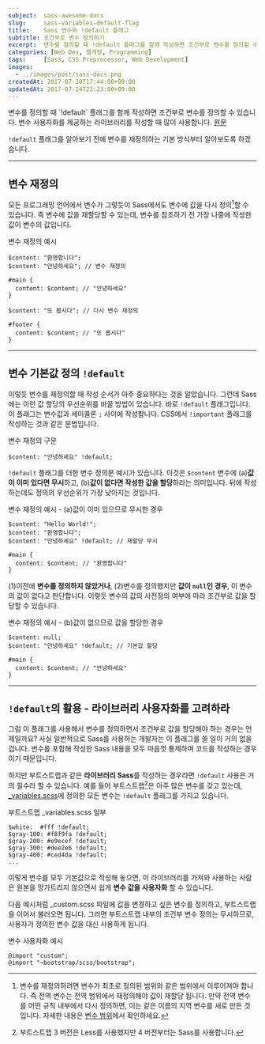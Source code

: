 ```yaml
---
subject:  sass-awesome-docs
slug:     sass-variables-default-flag
title:    Sass 변수와 !default 플래그
subtitle: 조건부로 변수 정의하기
excerpt:  변수를 정의할 때 !default 플래그를 함께 작성하면 조건부로 변수를 정의할 수 있습니다. 변수 사용자화를 제공하는 라이브러리를 작성할 때 많이 사용합니다.
categories: [Web Dev, 웹개발, Programming]
tags:     [Sass, CSS Preprocessor, Web Development]
images:
  - ../images/post/sass-docs.png
createdAt: 2017-07-20T17:44:00+09:00
updatedAt: 2017-07-24T22:23:00+09:00
---
```


<div className="lead">
    변수를 정의할 때 `!default` 플래그를 함께 작성하면 조건부로 변수를 정의할 수 있습니다. 변수 사용자화를 제공하는 라이브러리를 작성할 때 많이 사용합니다.
    <a className="original-link" target="_blank" href="https://sass-lang.com/documentation/file.SASS_REFERENCE.html#Variable_Defaults___default">원문</a>
</div>

`!default` 플래그를 알아보기 전에 변수를 재정의하는 기본 방식부터 알아보도록 하겠습니다.

***

## 변수 재정의
모든 프로그래밍 언어에서 변수가 그렇듯이 Sass에서도 변수에 값을 다시 정의[^reassign]할 수 있습니다. 즉 변수에 값을 재할당할 수 있는데, 변수를 참조하기 전 가장 나중에 작성한 값이 변수의 값입니다.

<p className="code-label code-label-scss">변수 재정의 예시</p>

```scss{numberLines: true}
$content: "환영합니다";
$content: "안녕하세요"; // 변수 재정의

#main {
  content: $content; // "안녕하세요"
}

$content: "또 봅시다"; // 다시 변수 재정의

#footer {
  content: $content; // "또 봅시다"
}
```

***

## 변수 기본값 정의 `!default`
이렇듯 변수를 재정의할 때 작성 순서가 아주 중요하다는 것을 알았습니다.
그런데 Sass에는 이런 값 할당의 우선순위를 바꿀 방법이 있습니다. 바로 `!default` 플래그입니다.
이 플래그는 변수값과 세미콜론 `;` 사이에 작성합니다. CSS에서 `!important` 플래그를 작성하는 것과 같은 문법입니다.


<p className="code-label code-label-scss">변수 재정의 구문</p>

```scss{numberLines: true}
$content: "안녕하세요" !default;
```

`!default` 플래그를 더한 변수 정의문 예시가 있습니다. 
이것은 `$content` 변수에 (a)**값이 이미 있다면 무시**하고, (b)**값이 없다면 작성한 값을 할당**하라는 의미입니다.
뒤에 작성하는데도 정의의 우선순위가 가장 낮아지는 것입니다.

<p className="code-label code-label-scss">변수 재정의 예시 - (a)값이 이미 있으므로 무시한 경우</p>

```scss{numberLines: true}
$content: "Hello World!";
$content: "환영합니다";
$content: "안녕하세요" !default; // 재할당 무시

#main {
  content: $content; // "환영합니다"
}
```

(1)이전에 **변수를 정의하지 않았거나**, (2)변수를 정의했지만 **값이 `null`인 경우**, 이 변수의 값이 없다고 판단합니다.
이렇듯 변수의 값의 사전정의 여부에 따라 조건부로 값을 할당할 수 있습니다.

<p className="code-label code-label-scss">변수 재정의 예시 - (b)값이 없으므로 값을 할당한 경우</p>

```scss{numberLines: true}
$content: null;
$content: "안녕하세요" !default; // 기본값 할당

#main {
  content: $content; // "안녕하세요"
}
```

***

## `!default`의 활용 - 라이브러리 사용자화를 고려하라
그럼 이 플래그를 사용해서 변수를 정의하면서 조건부로 값을 할당해야 하는 경우는 언제일까요? 
사실 일반적으로 Sass를 사용하는 개발자는 이 플래그를 쓸 일이 거의 없을 겁니다. 
변수를 포함해 작성한 Sass 내용을 모두 마음껏 통제하며 코드를 작성하는 경우이기 때문입니다.

하지만 부트스트랩과 같은 **라이브러리 Sass**를 작성하는 경우라면 `!default` 사용은 거의 필수라 할 수 있습니다.
예를 들어 부트스트랩[^bootstrap]은 아주 많은 변수를 갖고 있는데, [_variables.scss](https://github.com/twbs/bootstrap/blob/v4-dev/scss/_variables.scss)에 정의한 모든 변수는 `!default` 플래그를 가지고 있습니다.

<p className="code-label code-label-scss">부트스트랩 _variables.scss 일부</p>

```scss{numberLines: true}
$white:  #fff !default;
$gray-100: #f8f9fa !default;
$gray-200: #e9ecef !default;
$gray-300: #dee2e6 !default;
$gray-400: #ced4da !default;
...
```

이렇게 변수를 모두 기본값으로 작성해 놓으면, 이 라이브러리를 가져와 사용하는 사람은 원본을 망가트리지 않으면서 쉽게 **변수 값을 사용자화** 할 수 있습니다.

다음 예시처럼 _custom.scss 파일에 값을 변경하고 싶은 변수를 정의하고, 부트스트랩을 이어서 불러오면 됩니다. 그러면 부트스트랩 내부의 조건부 변수 정의는 무시하므로, 사용자가 정의한 변수 값을 대신 사용하게 됩니다.

<p className="code-label code-label-scss">변수 사용자화 예시</p>

```scss{numberLines: true}
@import "custom";
@import "~bootstrap/scss/bootstrap";
```

[^reassign]: 변수를 재정의하려면 변수가 최초로 정의된 범위와 같은 범위에서 이루어져야 합니다. 즉 전역 변수는 전역 범위에서 재정의해야 값이 재할당 됩니다. 만약 전역 변수를 어떤 규칙 내부에서 다시 정의하면, 이는 같은 이름의 지역 변수를 새로 만든 것입니다. 자세한 내용은 [변수 범위](/blog/sass-variables/#변수-범위)에서 확인하세요.
[^bootstrap]: 부트스트랩 3 버전은 Less를 사용했지만 4 버전부터는 Sass를 사용합니다.

